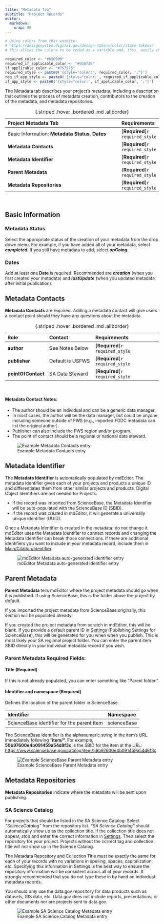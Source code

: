 ```yaml
---
title: "Metadata Tab"
subtitle: "Project Records"
editor: 
  markdown: 
    wrap: 80
---
```


```r
# Using colors from this wesbite:
# https://designsystem.digital.gov/design-tokens/color/state-tokens/
# This allows the colors to be coded as a variable and, thus, easily changed.

required_color <- "#b50909"
required_if_applicable_color <- "#936f38"
if_applicable_color <- "#757575"
required_style <- paste0('{style="color:', required_color, ';"}')
req_if_app_style <- paste0('{style="color:', required_if_applicable_color,';"}')
if_app_style <- paste0('{style="color:', if_applicable_color, ';"}')
```

The Metadata tab describes your project's metadata, including a description that
outlines the process of metadata creation, contributors to the creation of the
metadata, and metadata repositories.

| Project Metadata Tab                              | Requirements |
|:------------------------------------------|:----------|
| Basic Information: **Metadata Status**, **Dates** | [**Required**]`r required_style` |
| **Metadata Contacts**                             | [**Required**]`r required_style` |
| **Metadata Identifier**                           | [**Required**]`r required_style` |
| **Parent Metadata**                               | [**Required**]`r required_style` |
| **Metadata Repositories**                         | [**Required**]`r required_style` |
: {.striped .hover .bordered .md .allborder} 

<br/>

## Basic Information

### Metadata Status

Select the appropriate status of the creation of your metadata from the drop
down menu. For example, if you have added all of your metadata, select
***completed***. If you still have metadata to add, select ***onGoing***.

### Dates

Add at least one **Date** is required. Recommended are ***creation*** (when you 
first created your metadata) and ***lastUpdate*** (when you updated metadata 
after initial publication).

## Metadata Contacts

**Metadata Contacts** are required. Adding a metadata contact will give users a
contact point should they have any questions about the metadata. 

| Role           | Contact         | Requirements              |
|:---------------|:-----------------|:-------------------------|
| **author**         | See Notes Below  | [**Required**]`r required_style`   |
| **publisher**      | Default is USFWS | [**Required**]`r required_style`   |
| **pointOfContact** | SA Data Steward  | [**Required**]`r required_style`   |
: {.striped .hover .bordered .md .allborder} 

<br/>

#### Metadata Contact Notes:

-   The author should be an individual and can be a generic data manager.
-   In most cases, the author will be the data manager, but could be anyone,
    including someone outside of FWS (e.g., imported FGDC metadata can list the
    original author).
-   Publisher can also include the FWS region and/or program.
-   The point of contact should be a regional or national data steward.

![Example Metadata Contacts entry](../../assets/example_metadata_contacts.png)

## Metadata Identifier

The **Metadata Identifier** is automatically populated by mdEditor. The metadata
identifier gives each of your projects and products a unique ID and
differentiates them from other similar projects and products. Digital Object
Identifiers are not needed for Projects.

-   If the record was imported from ScienceBase, the Metadata Identifier will be
    auto-populated with the ScienceBase ID (SBID).
-   If the record was created in mdEditor, it will generate a universally unique
    identifier (UUID).

:::{.callout-warning}
Once a Metadata Identifier is created in the metadata,
do not change it. mdEditor uses the Metadata Identifier to connect records and
changing the Metadata Identifier can break those connections. If there are
additional identifiers you want to include in your metadata record, include them
in [Main/Citation/Identifier](main_tab_project.qmd#identifier). 
:::

![mdEditor Metadata auto-generated identifier entry](../../assets/metadata_auto_generated_identifier.png)

## Parent Metadata

**Parent Metadata** tells mdEditor where the project metadata should go when it
is published. If using ScienceBase, this is the folder above the project by
default.

If you imported the project metadata from ScienceBase originally, this section
will be populated already.

If you created the project metadata from scratch in mdEditor, this will be
blank. If you provide a default parent ID in
[Settings](../settings.qmd#publishing-settings) (Publishing Settings for
ScienceBase), this will be generated for you when when you publish. This is most
likely your SA regional project folder. You can enter the parent item SBID
directly in your individual metadata record if you wish.

### Parent Metadata Required Fields:

#### Title (Required)

If this is not already populated, you can enter something like "Parent folder."

#### Identifier and namespace (Required)

Defines the location of the parent folder in ScienceBase.

| Identifier                                 | Namespace   |
|:-------------------------------------------|:------------|
| ScienceBase identifier for the parent item | scienceBase |

:::{.callout-info}
The ScienceBase identifier is the alphanumeric string in
the item's URL immediately following "**item/".** For example,
**59b97600e4b091459a54d9f3c** is the SBID for the item at the URL:
<https://www.sciencebase.gov/catalog/item/59b97600e4b091459a54d9f3c> 
:::

![Example ScienceBase Parent Metadata entry](../../assets/example_sb_parent_metadata.png)

## Metadata Repositories

**Metadata Repositories** indicate where the metadata will be sent upon
publishing.

### SA Science Catalog

For projects that should be listed in the SA Science Catalog: Select
*“ScienceCatalog”* from the repository list. *“SA Science Catalog”* should
automatically show up as the collection title. If the collection title does not
appear, stop and enter the correct information in [Settings](../settings.qmd).
Then select the repository for your project. Projects without the correct tag
and collection title will not show up in the Science Catalog.

:::{.callout-danger}
The Metadata Repository and Collection Title must be
exactly the same for each of your records with no variations in spelling,
spaces, capitalization, etc. Specifying this information in Settings is the best
way to ensure the repository information will be consistent across all of your
records. It strongly recommended that you do not type these in by hand on
individual metadata records. 
:::

:::{.callout-info}
You should only use the data.gov repository for data
products such as datasets, GIS data, etc. Data.gov does not include reports,
presentations, or other documents nor are projects sent to data.gov.
:::

![Example SA Science Catalog Metadata entry](../../assets/example_sa_science_catalog_metadata.png)
